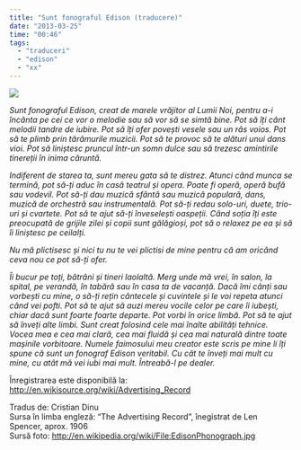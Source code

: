 ```yaml
---
title: "Sunt fonograful Edison (traducere)"
date: "2013-03-25"
time: "00:46"
tags:
  - "traduceri"
  - "edison"
  - "xx"
---
```

![](media/46200647375_0.jpg)

*Sunt fonograful Edison, creat de marele vrăjitor al Lumii Noi, pentru a-i încânta pe cei ce vor o melodie sau să vor să se simtă bine. Pot să îți cânt melodii tandre de iubire. Pot să îți ofer povești vesele sau un râs voios. Pot să te plimb prin tărâmurile muzicii. Pot să te provoc să te alături unui dans vioi. Pot să liniștesc pruncul într-un somn dulce sau să trezesc amintirile tinereții în inima căruntă.*

*Indiferent de starea ta, sunt mereu gata să te distrez. Atunci când munca se termină, pot să-ți aduc în casă teatrul și opera. Poate fi operă, operă bufă sau vodevil. Pot să-ți dau muzică sfântă sau muzică populară, dans, muzică de orchestră sau instrumentală. Pot să-ți redau solo-uri, duete, trio-uri și cvartete. Pot să te ajut să-ți înveselești oaspeții. Când soția îți este preocupată de grijile zilei și copii sunt gălăgioși, pot să o relaxez pe ea și să îi liniștesc pe ceilalți.*

*Nu mă plictisesc și nici tu nu te vei plictisi de mine pentru că am oricând ceva nou ce pot să-ți ofer.*

*Îi bucur pe toți, bătrâni și tineri laolaltă. Merg unde mă vrei, în salon, la spital, pe verandă, în tabără sau în casa ta de vacanță. Dacă îmi cânți sau vorbești cu mine, o să-ți rețin cântecele și cuvintele și le voi repeta atunci când vei pofti. Pot să te ajut să auzi mereu vocile celor pe care îi iubești, chiar dacă sunt foarte foarte departe. Pot vorbi în orice limbă. Pot să te ajut să înveți alte limbi. Sunt creat folosind cele mai înalte abilități tehnice. Vocea mea e cea mai clară, cea mai fluidă și cea mai naturală dintre toate mașinile vorbitoare. Numele faimosului meu creator este scris pe mine li îți spune că sunt un fonograf Edison veritabil. Cu cât te înveți mai mult cu mine, cu atât mă vei iubi mai mult. Întreabă-l pe dealer.*

Înregistrarea este disponibilă la: [http://en.wikisource.org/wiki/Advertising_Record](http://en.wikisource.org/wiki/Advertising_Record){target="_blank"}

Tradus de: Cristian Dinu\
Sursa în limba engleză: "The Advertising Record", înegistrat de Len Spencer, aprox. 1906\
Sursă foto: [http://en.wikipedia.org/wiki/File:EdisonPhonograph.jpg](http://en.wikipedia.org/wiki/File:EdisonPhonograph.jpg){target="_blank"}